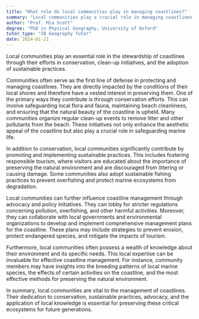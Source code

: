 ```yaml
---
title: "What role do local communities play in managing coastlines?"
summary: "Local communities play a crucial role in managing coastlines through conservation, clean-up efforts, and sustainable practices."
author: "Prof. Mia Scott"
degree: "PhD in Physical Geography, University of Oxford"
tutor_type: "IB Geography Tutor"
date: 2024-01-21
---
```


Local communities play an essential role in the stewardship of coastlines through their efforts in conservation, clean-up initiatives, and the adoption of sustainable practices.

Communities often serve as the first line of defense in protecting and managing coastlines. They are directly impacted by the conditions of their local shores and therefore have a vested interest in preserving them. One of the primary ways they contribute is through conservation efforts. This can involve safeguarding local flora and fauna, maintaining beach cleanliness, and ensuring that the natural beauty of the coastline is upheld. Many communities organize regular clean-up events to remove litter and other pollutants from the beach. These initiatives not only enhance the aesthetic appeal of the coastline but also play a crucial role in safeguarding marine life.

In addition to conservation, local communities significantly contribute by promoting and implementing sustainable practices. This includes fostering responsible tourism, where visitors are educated about the importance of preserving the natural environment and are discouraged from littering or causing damage. Some communities also adopt sustainable fishing practices to prevent overfishing and protect marine ecosystems from degradation.

Local communities can further influence coastline management through advocacy and policy initiatives. They can lobby for stricter regulations concerning pollution, overfishing, and other harmful activities. Moreover, they can collaborate with local governments and environmental organizations to develop and implement comprehensive management plans for the coastline. These plans may include strategies to prevent erosion, protect endangered species, and mitigate the impacts of tourism.

Furthermore, local communities often possess a wealth of knowledge about their environment and its specific needs. This local expertise can be invaluable for effective coastline management. For instance, community members may have insights into the breeding patterns of local marine species, the effects of certain activities on the coastline, and the most effective methods for preserving the natural environment.

In summary, local communities are vital to the management of coastlines. Their dedication to conservation, sustainable practices, advocacy, and the application of local knowledge is essential for preserving these critical ecosystems for future generations.
    
